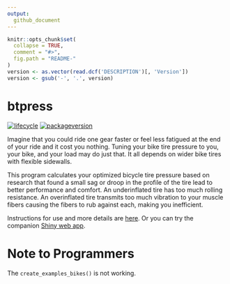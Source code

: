 ```yaml
---
output:
  github_document
---
```


```r
knitr::opts_chunk$set(
  collapse = TRUE,
  comment = "#>",
  fig.path = "README-"
)
version <- as.vector(read.dcf('DESCRIPTION')[, 'Version'])
version <- gsub('-', '.', version)
```
# btpress

[![lifecycle](https://img.shields.io/badge/lifecycle-maturing-blue.svg)](https://www.tidyverse.org/lifecycle/#maturing)
[![packageversion](https://img.shields.io/badge/Package%20version-`r version`-orange.svg?style=flat-square)](commits/master)

<!-- Build passing shield -->
<!-- code coverage shield -->
<!-- github download shield -->
<!-- license shield? -->
    
Imagine that you could ride one gear faster or feel less fatigued at the end of your ride and it cost you nothing. Tuning your bike tire pressure to you, your bike, and your load may do just that. It all depends on wider bike tires with flexible sidewalls.

This program calculates your optimized bicycle tire pressure based on research
that found a small sag or droop in the profile of the tire lead to better
performance and comfort. An underinflated tire has too much rolling resistance.
An overinflated tire transmits too much vibration to your muscle fibers causing the
 fibers to rub against each, making you inefficient. 

Instructions for use and more details are  [here](http://blog.frame38.com/btpress/reference/btpress-package.html). Or you can try the companion [Shiny web app](http://btp.frame38.com).

# Note to Programmers

The `create_examples_bikes()` is not working.

